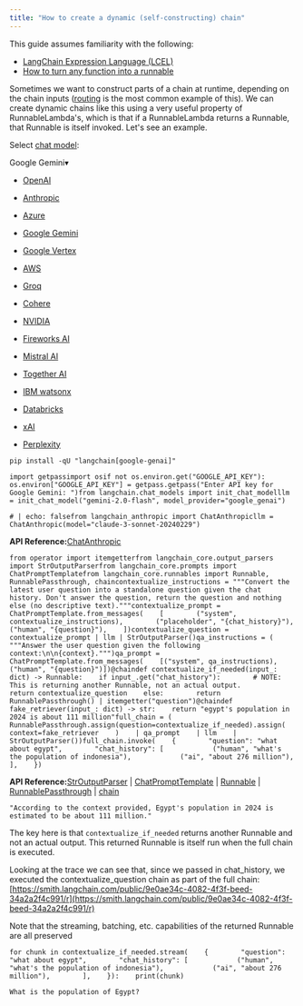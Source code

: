 ```yaml
---
title: "How to create a dynamic (self-constructing) chain"
---
```


<Info>
  This guide assumes familiarity with the following:

  * [LangChain Expression Language (LCEL)](/oss/concepts/lcel)
  * [How to turn any function into a runnable](/oss/how_to/functions)
</Info>

Sometimes we want to construct parts of a chain at runtime, depending on the chain inputs ([routing](/oss/how_to/routing) is the most common example of this). We can create dynamic chains like this using a very useful property of RunnableLambda's, which is that if a RunnableLambda returns a Runnable, that Runnable is itself invoked. Let's see an example.

Select [chat model](/oss/integrations/chat):

Google Gemini▾

* [OpenAI](/oss/integrations/text_embedding/openai)

* [Anthropic](/oss/integrations/text_embedding/bedrock)

* [Azure](/oss/integrations/text_embedding/azureopenai)

* [Google Gemini](/oss/integrations/text_embedding/google_generative_ai)

* [Google Vertex](/oss/integrations/text_embedding/google_vertex_ai_palm)

* [AWS](/oss/integrations/text_embedding/bedrock)

* [Groq](/oss/integrations/text_embedding/groq)

* [Cohere](/oss/integrations/text_embedding/cohere)

* [NVIDIA](/oss/integrations/text_embedding/nvidia_ai_endpoints)

* [Fireworks AI](/oss/integrations/text_embedding/fireworks)

* [Mistral AI](/oss/integrations/text_embedding/mistralai)

* [Together AI](/oss/integrations/text_embedding/together)

* [IBM watsonx](/oss/integrations/text_embedding/ibm_watsonx)

* [Databricks](/oss/integrations/text_embedding/databricks)

* [xAI](/oss/integrations/text_embedding/xai)

* [Perplexity](/oss/integrations/text_embedding/perplexity)

```
pip install -qU "langchain[google-genai]"
```

```
import getpassimport osif not os.environ.get("GOOGLE_API_KEY"):  os.environ["GOOGLE_API_KEY"] = getpass.getpass("Enter API key for Google Gemini: ")from langchain.chat_models import init_chat_modelllm = init_chat_model("gemini-2.0-flash", model_provider="google_genai")
```

```
# | echo: falsefrom langchain_anthropic import ChatAnthropicllm = ChatAnthropic(model="claude-3-sonnet-20240229")
```

**API Reference:**[ChatAnthropic](https://python.langchain.com/api_reference/anthropic/chat_models/langchain_anthropic.chat_models.ChatAnthropic.html)

```
from operator import itemgetterfrom langchain_core.output_parsers import StrOutputParserfrom langchain_core.prompts import ChatPromptTemplatefrom langchain_core.runnables import Runnable, RunnablePassthrough, chaincontextualize_instructions = """Convert the latest user question into a standalone question given the chat history. Don't answer the question, return the question and nothing else (no descriptive text)."""contextualize_prompt = ChatPromptTemplate.from_messages(    [        ("system", contextualize_instructions),        ("placeholder", "{chat_history}"),        ("human", "{question}"),    ])contextualize_question = contextualize_prompt | llm | StrOutputParser()qa_instructions = (    """Answer the user question given the following context:\n\n{context}.""")qa_prompt = ChatPromptTemplate.from_messages(    [("system", qa_instructions), ("human", "{question}")])@chaindef contextualize_if_needed(input_: dict) -> Runnable:    if input_.get("chat_history"):        # NOTE: This is returning another Runnable, not an actual output.        return contextualize_question    else:        return RunnablePassthrough() | itemgetter("question")@chaindef fake_retriever(input_: dict) -> str:    return "egypt's population in 2024 is about 111 million"full_chain = (    RunnablePassthrough.assign(question=contextualize_if_needed).assign(        context=fake_retriever    )    | qa_prompt    | llm    | StrOutputParser())full_chain.invoke(    {        "question": "what about egypt",        "chat_history": [            ("human", "what's the population of indonesia"),            ("ai", "about 276 million"),        ],    })
```

**API Reference:**[StrOutputParser](https://python.langchain.com/api_reference/core/output_parsers/langchain_core.output_parsers.string.StrOutputParser.html) | [ChatPromptTemplate](https://python.langchain.com/api_reference/core/prompts/langchain_core.prompts.chat.ChatPromptTemplate.html) | [Runnable](https://python.langchain.com/api_reference/core/runnables/langchain_core.runnables.base.Runnable.html) | [RunnablePassthrough](https://python.langchain.com/api_reference/core/runnables/langchain_core.runnables.passthrough.RunnablePassthrough.html) | [chain](https://python.langchain.com/api_reference/core/runnables/langchain_core.runnables.base.chain.html)

```
"According to the context provided, Egypt's population in 2024 is estimated to be about 111 million."
```

The key here is that `contextualize_if_needed` returns another Runnable and not an actual output. This returned Runnable is itself run when the full chain is executed.

Looking at the trace we can see that, since we passed in chat\_history, we executed the contextualize\_question chain as part of the full chain: [https://smith.langchain.com/public/9e0ae34c-4082-4f3f-beed-34a2a2f4c991/r](https://smith.langchain.com/public/9e0ae34c-4082-4f3f-beed-34a2a2f4c991/r)

Note that the streaming, batching, etc. capabilities of the returned Runnable are all preserved

```
for chunk in contextualize_if_needed.stream(    {        "question": "what about egypt",        "chat_history": [            ("human", "what's the population of indonesia"),            ("ai", "about 276 million"),        ],    }):    print(chunk)
```

```
What is the population of Egypt?
```
